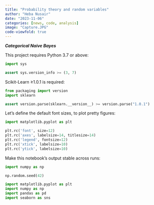 ```yaml
---
title: "Probability theory and random variables"
author: "Heba Nusair"
date: "2023-11-06"
categories: [news, code, analysis]
image: "Capture.JPG"
code-viewfold: true
---
```


***Categorical Naive Bayes***

This project requires Python 3.7 or above:

```python

import sys

assert sys.version_info >= (3, 7)
```

Scikit-Learn ≥1.0.1 is required:

```python
from packaging import version
import sklearn

assert version.parse(sklearn.__version__) >= version.parse("1.0.1")
```

Let's define the default font sizes, to plot pretty figures:

```python
import matplotlib.pyplot as plt

plt.rc('font', size=12)
plt.rc('axes', labelsize=14, titlesize=14)
plt.rc('legend', fontsize=12)
plt.rc('xtick', labelsize=10)
plt.rc('ytick', labelsize=10)
```

Make this notebook's output stable across runs:

```python
import numpy as np

np.random.seed(42)
```

```python
import matplotlib.pyplot as plt
import numpy as np
import pandas as pd
import seaborn as sns

```




